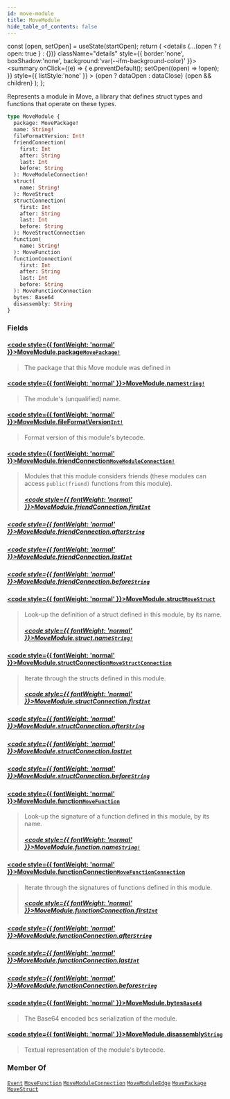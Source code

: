 ```yaml
---
id: move-module
title: MoveModule
hide_table_of_contents: false
---
```









  const [open, setOpen] = useState(startOpen);
  return (
    <details {...(open ? { open: true } : {})} className="details" style={{ border:'none', boxShadow:'none', background:'var(--ifm-background-color)' }}>
      <summary
        onClick={(e) => {
          e.preventDefault();
          setOpen((open) => !open);
        }}
        style={{ listStyle:'none' }}
      >
      {open ? dataOpen : dataClose}
      </summary>
      {open && children}
    </details>
  );
};








Represents a module in Move, a library that defines struct types
and functions that operate on these types.


```graphql
type MoveModule {
  package: MovePackage!
  name: String!
  fileFormatVersion: Int!
  friendConnection(
    first: Int
    after: String
    last: Int
    before: String
  ): MoveModuleConnection!
  struct(
    name: String!
  ): MoveStruct
  structConnection(
    first: Int
    after: String
    last: Int
    before: String
  ): MoveStructConnection
  function(
    name: String!
  ): MoveFunction
  functionConnection(
    first: Int
    after: String
    last: Int
    before: String
  ): MoveFunctionConnection
  bytes: Base64
  disassembly: String
}
```




### Fields

#### [<code style={{ fontWeight: 'normal' }}>MoveModule.<b>package</b></code>](#)<Bullet />[`MovePackage!`](/references/sui-api/graphql/reference/objects/move-package) <Badge class="badge badge--secondary" text="non-null"/> <Badge class="badge badge--secondary" text="object"/> 
> 
> 
> The package that this Move module was defined in
> 

#### [<code style={{ fontWeight: 'normal' }}>MoveModule.<b>name</b></code>](#)<Bullet />[`String!`](/references/sui-api/graphql/reference/scalars/string) <Badge class="badge badge--secondary" text="non-null"/> <Badge class="badge badge--secondary" text="scalar"/> 
> 
> 
> The module's (unqualified) name.
> 

#### [<code style={{ fontWeight: 'normal' }}>MoveModule.<b>fileFormatVersion</b></code>](#)<Bullet />[`Int!`](/references/sui-api/graphql/reference/scalars/int) <Badge class="badge badge--secondary" text="non-null"/> <Badge class="badge badge--secondary" text="scalar"/> 
> 
> 
> Format version of this module's bytecode.
> 

#### [<code style={{ fontWeight: 'normal' }}>MoveModule.<b>friendConnection</b></code>](#)<Bullet />[`MoveModuleConnection!`](/references/sui-api/graphql/reference/objects/move-module-connection) <Badge class="badge badge--secondary" text="non-null"/> <Badge class="badge badge--secondary" text="object"/> 
> 
> 
> Modules that this module considers friends (these modules can access `public(friend)`
> functions from this module).
> ##### [<code style={{ fontWeight: 'normal' }}>MoveModule.friendConnection.<b>first</b></code>](#)<Bullet />[`Int`](/references/sui-api/graphql/reference/scalars/int) <Badge class="badge badge--secondary" text="scalar"/> 
> 
> 
> 
> 

##### [<code style={{ fontWeight: 'normal' }}>MoveModule.friendConnection.<b>after</b></code>](#)<Bullet />[`String`](/references/sui-api/graphql/reference/scalars/string) <Badge class="badge badge--secondary" text="scalar"/> 
> 
> 
> 
> 

##### [<code style={{ fontWeight: 'normal' }}>MoveModule.friendConnection.<b>last</b></code>](#)<Bullet />[`Int`](/references/sui-api/graphql/reference/scalars/int) <Badge class="badge badge--secondary" text="scalar"/> 
> 
> 
> 
> 

##### [<code style={{ fontWeight: 'normal' }}>MoveModule.friendConnection.<b>before</b></code>](#)<Bullet />[`String`](/references/sui-api/graphql/reference/scalars/string) <Badge class="badge badge--secondary" text="scalar"/> 
> 
> 
> 
> 

#### [<code style={{ fontWeight: 'normal' }}>MoveModule.<b>struct</b></code>](#)<Bullet />[`MoveStruct`](/references/sui-api/graphql/reference/objects/move-struct) <Badge class="badge badge--secondary" text="object"/> 
> 
> 
> Look-up the definition of a struct defined in this module, by its name.
> ##### [<code style={{ fontWeight: 'normal' }}>MoveModule.struct.<b>name</b></code>](#)<Bullet />[`String!`](/references/sui-api/graphql/reference/scalars/string) <Badge class="badge badge--secondary" text="non-null"/> <Badge class="badge badge--secondary" text="scalar"/> 
> 
> 
> 
> 

#### [<code style={{ fontWeight: 'normal' }}>MoveModule.<b>structConnection</b></code>](#)<Bullet />[`MoveStructConnection`](/references/sui-api/graphql/reference/objects/move-struct-connection) <Badge class="badge badge--secondary" text="object"/> 
> 
> 
> Iterate through the structs defined in this module.
> ##### [<code style={{ fontWeight: 'normal' }}>MoveModule.structConnection.<b>first</b></code>](#)<Bullet />[`Int`](/references/sui-api/graphql/reference/scalars/int) <Badge class="badge badge--secondary" text="scalar"/> 
> 
> 
> 
> 

##### [<code style={{ fontWeight: 'normal' }}>MoveModule.structConnection.<b>after</b></code>](#)<Bullet />[`String`](/references/sui-api/graphql/reference/scalars/string) <Badge class="badge badge--secondary" text="scalar"/> 
> 
> 
> 
> 

##### [<code style={{ fontWeight: 'normal' }}>MoveModule.structConnection.<b>last</b></code>](#)<Bullet />[`Int`](/references/sui-api/graphql/reference/scalars/int) <Badge class="badge badge--secondary" text="scalar"/> 
> 
> 
> 
> 

##### [<code style={{ fontWeight: 'normal' }}>MoveModule.structConnection.<b>before</b></code>](#)<Bullet />[`String`](/references/sui-api/graphql/reference/scalars/string) <Badge class="badge badge--secondary" text="scalar"/> 
> 
> 
> 
> 

#### [<code style={{ fontWeight: 'normal' }}>MoveModule.<b>function</b></code>](#)<Bullet />[`MoveFunction`](/references/sui-api/graphql/reference/objects/move-function) <Badge class="badge badge--secondary" text="object"/> 
> 
> 
> Look-up the signature of a function defined in this module, by its name.
> ##### [<code style={{ fontWeight: 'normal' }}>MoveModule.function.<b>name</b></code>](#)<Bullet />[`String!`](/references/sui-api/graphql/reference/scalars/string) <Badge class="badge badge--secondary" text="non-null"/> <Badge class="badge badge--secondary" text="scalar"/> 
> 
> 
> 
> 

#### [<code style={{ fontWeight: 'normal' }}>MoveModule.<b>functionConnection</b></code>](#)<Bullet />[`MoveFunctionConnection`](/references/sui-api/graphql/reference/objects/move-function-connection) <Badge class="badge badge--secondary" text="object"/> 
> 
> 
> Iterate through the signatures of functions defined in this module.
> ##### [<code style={{ fontWeight: 'normal' }}>MoveModule.functionConnection.<b>first</b></code>](#)<Bullet />[`Int`](/references/sui-api/graphql/reference/scalars/int) <Badge class="badge badge--secondary" text="scalar"/> 
> 
> 
> 
> 

##### [<code style={{ fontWeight: 'normal' }}>MoveModule.functionConnection.<b>after</b></code>](#)<Bullet />[`String`](/references/sui-api/graphql/reference/scalars/string) <Badge class="badge badge--secondary" text="scalar"/> 
> 
> 
> 
> 

##### [<code style={{ fontWeight: 'normal' }}>MoveModule.functionConnection.<b>last</b></code>](#)<Bullet />[`Int`](/references/sui-api/graphql/reference/scalars/int) <Badge class="badge badge--secondary" text="scalar"/> 
> 
> 
> 
> 

##### [<code style={{ fontWeight: 'normal' }}>MoveModule.functionConnection.<b>before</b></code>](#)<Bullet />[`String`](/references/sui-api/graphql/reference/scalars/string) <Badge class="badge badge--secondary" text="scalar"/> 
> 
> 
> 
> 

#### [<code style={{ fontWeight: 'normal' }}>MoveModule.<b>bytes</b></code>](#)<Bullet />[`Base64`](/references/sui-api/graphql/reference/scalars/base-64) <Badge class="badge badge--secondary" text="scalar"/> 
> 
> 
> The Base64 encoded bcs serialization of the module.
> 

#### [<code style={{ fontWeight: 'normal' }}>MoveModule.<b>disassembly</b></code>](#)<Bullet />[`String`](/references/sui-api/graphql/reference/scalars/string) <Badge class="badge badge--secondary" text="scalar"/> 
> 
> 
> Textual representation of the module's bytecode.
> 



### Member Of

[`Event`](/references/sui-api/graphql/reference/objects/event)  <Badge class="badge badge--secondary" text="object"/><Bullet />[`MoveFunction`](/references/sui-api/graphql/reference/objects/move-function)  <Badge class="badge badge--secondary" text="object"/><Bullet />[`MoveModuleConnection`](/references/sui-api/graphql/reference/objects/move-module-connection)  <Badge class="badge badge--secondary" text="object"/><Bullet />[`MoveModuleEdge`](/references/sui-api/graphql/reference/objects/move-module-edge)  <Badge class="badge badge--secondary" text="object"/><Bullet />[`MovePackage`](/references/sui-api/graphql/reference/objects/move-package)  <Badge class="badge badge--secondary" text="object"/><Bullet />[`MoveStruct`](/references/sui-api/graphql/reference/objects/move-struct)  <Badge class="badge badge--secondary" text="object"/>

